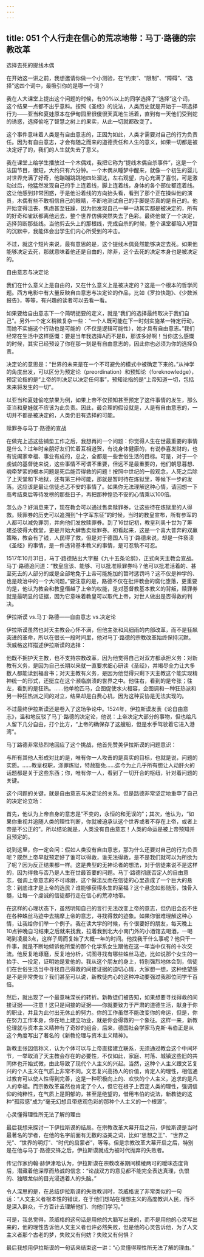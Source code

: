 ```yaml
---
---
---
```

title: 051 个人行走在信心的荒凉地带：马丁·路德的宗教改革
---







选择去死的提线木偶

在开始这一讲之前，我想邀请你做一个小测验，在“约束”、“限制”、“障碍”、“选择”这四个词中，最吸引你的是哪一个词？

我在人大课堂上提出这个问题的时候，有90%以上的同学选择了“选择”这个词，这个结果一点都不出乎意料。按照《圣经》的说法，人类历史就是开始于一项选择行为——亚当和夏娃原本在伊甸园里很傻很天真地生活着，直到有一天他们受到蛇的诱惑，选择偷吃了智慧之树上的果实，从此一切就都改变了。

这个事件意味着人类是有自由意志的，正因为如此，人类才需要对自己的行为负责任。因为有自由意志，才会有随之而来的道德责任和人生的意义，如果一切都是被决定好了的，我们的人生就失去了意义。

我在课堂上给学生播放过一个木偶戏，我把它称为“提线木偶自杀事件”，这是一个法国节目，很短，大约只有六分钟。一个木偶从睡梦中醒来，就像一个初生的婴儿对世界充满了好奇，他蹦蹦跳跳地四处溜达，左右观望，内心充满了喜悦，可是激动过后，他猛然发现自己的手上连着线，脚上连着线，身体的各个部位都连着线。这让他感到非常困惑，于是他沿着线的方向抬头看，看到了那个正在操纵他的演员，木偶有些不敢相信自己的眼睛，不断地测试自己的手脚是否真的是自己的。他开始变得沮丧、焦虑甚至狂躁，因为他发现自己一举一动其实都是被决定的，所有的好奇和雀跃都离他远去，整个世界仿佛突然失去了色彩。最终他做了一个决定，选择剪断那些线。当他剪去头上的那根线，完成自杀的时候，整个课堂都陷入短暂的沉默中，我能体会出学生们内心所受到的冲击。

不过，就这个短片来说，最有意思的是，这个提线木偶竟然能够决定去死。如果他能够决定去死，那就意味着他还是自由的，除非，这个去死的决定本身也是被决定的。


自由意志与决定论

我们在什么意义上是自由的，又在什么意义上是被决定的？这是一个根本的哲学问题。西方电影中有大量反映自由意志与决定论的作品，比如《罗拉快跑》、《少数派报告》，等等，有兴趣的读者可以去看一看。

如果要给自由意志下一个简明扼要的定义，就是“我们的选择最终取决于我们自己”。另外一个定义稍微复杂一些：“一个人既可能在下一时刻实施某一特定行动，而她不实施这个行动也是可能的（不仅是逻辑可能性），她才具有自由意志。”我们经常在生活中这样感慨：要是当年我选择A而不是B，那该多好啊！当你这么感慨的时候，其实已经预设了你在那一刻是有自由意志的，因此你也必须为你的选择负责。

决定论的意思是：“世界的未来是在一个不可避免的模式中被确定下来的。”从神学的角度出发，可以区分为预定论（preordination）和预知论（foreknowledge），预定论指的是“上帝的判决足以决定任何事”，预知论指的是“上帝知道一切，包括未来将发生的一切”。

以亚当和夏娃偷吃禁果为例，如果上帝不仅预知甚至预定了这件事情的发生，那么亚当和夏娃就不应该为此负责。因此，最合理的假设就是，人是有自由意志的，一切并不都是被决定的，人类仍旧有选择的可能。


赎罪券与马丁·路德的宣战

在做完上述这些铺垫工作之后，我想再问一个问题：你觉得人生在世最重要的事情是什么？过年时亲朋好友们忙着互相道贺，有说身体健康的，有说恭喜发财的，也有说阖家幸福、事业有成的，总之，全都是一些世俗生活的目标。可是，对于一个虔诚的基督徒来说，这些事情不可谓不重要，但远不是最重要的，他们朝思暮想、魂牵梦萦的根本问题是死后能否得救的问题！按照中世纪的一般观念，人死之后除了上天堂和下地狱，还有第三种可能，那就是暂时待在炼狱里，等候下一步的发落。这应该是最让信徒忐忑不安的事情了。如果你无法理解这种心情，请回想一下高考结束后等待发榜的那些日子，再把那种惶恐不安的心情乘以100倍。

怎么办？好消息来了，现在教会可以通过售卖赎罪券，让这些待在炼狱里的人得救。赎罪券的历史可以追溯到“十字军东征”的时候，当时的教皇宣布，所有参军的人都可以减免罪罚，并向他们发放赎罪券。到了16世纪初，教皇利奥十世为了筹建圣彼得大教堂，更是开始大肆售卖赎罪券。初看起来，这是一个喜大普奔的双赢策略，教会有了钱，人民得了救，但是对于德国人马丁·路德来说，却是一件亵渎《圣经》的事情，是一件违背基本教义的事情，是可忍孰不可忍。

1517年10月31日，马丁·路德贴出大字报《九十五条论纲》，正式向天主教会宣战。马丁·路德追问道：“教皇应该、能够、可以批准赎罪券吗？他可以批准活着的、甚至死去的人部分的或是全部地免于上帝可能施加的暂时惩罚吗？这不仅是神学的、也是政治中的一个大问题。”要注意的是，路德不仅在批评教会的腐化堕落，更重要的是，他认为教会和教皇僭越了上帝的权能，是对基督教基本教义的背叛，赎罪券就是最明显的证据，因为它意味着教皇可以取代上帝，对世人做出是否得救的判决。


伊拉斯谟 vs.马丁·路德——自由意志 vs.决定论

伊拉斯谟虽然也对天主教会心怀不满，但他主张和风细雨的内部改革，而不是狂飙突进的革命，所以在很长一段时间里，他对马丁·路德的宗教改革始终保持沉默。茨威格这样描述伊拉斯谟的选择：

他既不拥护天主教，也不支持宗教改革，因为他觉得自己对双方都承担义务：对新教有义务，是因为自己长期以来就一直要求细心研读《圣经》，并竭尽全力让大多数人都能读到福音书；对天主教有义务，是因为他觉得只剩下天主教这个能实现精神统一的形式，还挺立在这个濒临崩溃的世界之中。他往右，看到的是夸张；往左，看到的是狂热。……他单枪匹马，企图促使水火相容，企图调和一种狂热派和另一种狂热派之间的对立，结果却是白费心机，因为这种妥协是无法实现的。

不过最终伊拉斯谟还是卷入了这场争论中。1524年，伊拉斯谟发表《论自由意志》，温和地反驳了马丁·路德的决定论，他说：上帝决定大部分的事物，但也给凡人留下几分自由，打个比方，“上帝的确保存了这艘船，但是水手驾驶着它进入港湾”。

马丁路德非常热烈地回应了这个挑战，他首先赞美伊拉斯谟的问题意识：

与所有其他人形成对比的是，唯有你一人攻击的是真实的目标，也就是说，问题的实质。……教皇权职，涤罪炼狱，特赦豁免……迄今为止几乎所有想让人动肝火的话题都是关于这些东西；你，唯有你一人，看到了一切开合的枢纽，针对着问题的关键。

这个问题的关键，就是自由意志与决定论的关系。但是路德非常坚定地重申了自己的决定论立场：

首先，他认为上帝自身的意志是“不变的，永恒的和无误的”；其次，他认为，“如果你重视并追随人类的理性判断，你就被迫承认这个世界或者不存在上帝，或者上帝是不公正的”。所以结论就是，人类没有自由意志！人类的命运是被上帝预知并且预定的。

说到这里，你一定会问：假如人类没有自由意志，那为什么还要对自己的行为负责呢？既然上帝早就预定好了谁可以得救，谁无法得救，是不是我们就可以为所欲为了呢？因为反正结果都一样。这是典型的无神论者的想法，对于信徒来说不是这样的，因为得救与否乃是人生在世最首要的问题。马丁·路德彻底否定人的自由意志，强调上帝意志的不可琢磨，这个做法反而在信徒的心里造成了一个巨大的悬念：到底谁才是上帝的选民？谁能够获得永生的至福？这个悬念如影随形，蚀骨入髓，让每一个虔诚的信徒都行走在信心的荒凉地带。

在这样的心理状态下，虽然明知自己的言行无法改变上帝的意志，但仍旧会忍不住在各种蛛丝马迹中去揣摩上帝的意志，寻找得救的迹象。如果你很难理解这种心情，让我给你们举一个例子。我在读大学的时候，有个很要好的朋友，每天晚上10点钟晚自习结束之后就来找我，拉着我到北大小南门外的小酒馆去喝酒，一喝喝到凌晨3点，这样子周而复始了大概一年的时间。他找我干什么事呢？他只干一件事，就是不断地倾诉他所爱的那个化学系女生跟他在这一年当中仅有的十次交流。他反复地琢磨，反复地分析，试图寻找有哪些蛛丝马迹，比如说那个女生的一抬手、一投足，证明她是爱他的。我从这个朋友的身上，特别强烈地体会到，信徒们在世俗生活当中寻找自己得救的间接证据的迫切心情，大家想一想，这种绝望感是不是非常类似？我们甚至可以说，新教徒内心的这种冲动要强过我那位同学千百倍。

然后，就出现了一个最意味深长的转折。新教徒们被告知，如果想要寻找得救的间接证据——注意！这只是间接的证据——你就要致力于严肃的道德生活，献身于你的职业，并且为此付出无休止的努力。你的工作虽然不能改变你的命运，但是，你在努力工作本身，你在地上建立功业，就是你会得救的一个象征。这样一来，新教伦理就与资本主义精神有了奇妙的组合，后来，德国社会学家马克斯·韦伯正是从这个角度写出了著名的《新教伦理与资本主义精神》。

新教主张因信称义，认为个体可以与上帝直接建立联系，无须通过教会这个中间环节，一举取消了天主教会存在的必要性，不仅如此，家庭、村落、城镇这些旧的共同体也开始式微，由此导致了现代个人主义的兴起。当然，这种个人主义跟文艺复兴的个人主义在气质上非常不同。文艺复兴高扬人的价值，肯定人的理性，相信通过教育可以使人性得到完善，这是一种积极向上的、欢快的个人主义，追求的是凡人的幸福。而宗教改革虽然也肯定了个人，但它在根子上否定人类的理性，强调信仰的纯粹性，在气质上是阴郁的，甚至是绝望的，借用韦伯的说法，新教徒的这种“孤寂感”成为“毫无幻想且带悲观色彩的那种个人主义的一个根源”。


心灵懂得理性所无法了解的理由

最后我想来探讨一下伊拉斯谟的结局。在宗教改革大幕开启之前，伊拉斯谟是当时最著名的学者，在他的名字前面有无数的溢美之词，比如“思想之王”、“世界之光”、“世界的明灯”、“时代的启蒙者”，等等。但是宗教改革大幕开启之后，特别是在他与马丁·路德交锋之后，伊拉斯谟就成为被时代抛弃的失败者。

传记作家约翰·赫伊津哈认为，伊拉斯谟在宗教改革期间模棱两可的暧昧态度背后，潜藏着他深厚而热诚的信念：“论战双方的意见都不能完全表达真理，仇恨的、独眼龙似的目光浸透着人的头脑。”

令人深思的是，在总结伊拉斯谟的失败教训时，茨威格说了非常类似的一句话：“人文主义者根本性的错误，在于他们想站在理想主义的高度教训人民，而不是深入群众，千方百计去理解他们、向他们学习。”

可是，我总觉得，茨威格的这句话是用他的大脑写出来的，而不是用他的心灵写出来的，他的理性告诉他人文主义者也许必然失败，但是他的心灵告诉他，为了人文主义者那个古老的梦，失败又有何妨？失败又有何惧？

最后我想用伊拉斯谟的一句话来结束这一讲：“心灵懂得理性所无法了解的理由。”